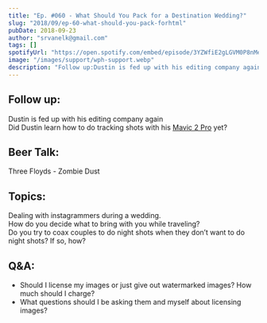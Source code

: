```yaml
---
title: "Ep. #060 - What Should You Pack for a Destination Wedding?"
slug: "2018/09/ep-60-what-should-you-pack-forhtml"
pubDate: 2018-09-23
author: "srvanelk@gmail.com"
tags: []
spotifyUrl: "https://open.spotify.com/embed/episode/3YZWfiE2gLGVM0P8nMeuQf?utm_source=generator"
image: "/images/support/wph-support.webp"
description: "Follow up:Dustin is fed up with his editing company againDid Dustin learn how to do tracking shots with his Mavic 2 Pro yet?"
---
```


## Follow up:  
Dustin is fed up with his editing company again  
Did Dustin learn how to do tracking shots with his [Mavic 2 Pro](https://www.amazon.com/gp/product/B07GDC5X74/ref=as_li_tl?ie=UTF8&camp=1789&creative=9325&creativeASIN=B07GDC5X74&linkCode=as2&tag=stevenvanelk-20&linkId=c16c51a0c7c30eebe98add100ae719eb) yet?

## Beer Talk:  
Three Floyds - Zombie Dust

## Topics:  
Dealing with instagrammers during a wedding.  
How do you decide what to bring with you while traveling?  
Do you try to coax couples to do night shots when they don’t want to do night shots? If so, how?

## Q&A:
- Should I license my images or just give out watermarked images? How much should I charge?
- What questions should I be asking them and myself about licensing images?